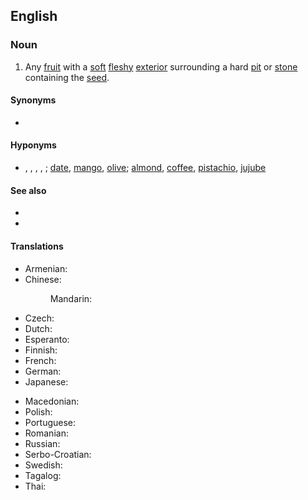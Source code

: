 {{also|stonefruit|stone-fruit}}
==English==
{{wikipedia|Drupe}}

===Noun===
{{en-noun}}

# Any [[fruit]] with a [[soft]] [[fleshy]] [[exterior]] surrounding a hard [[pit]] or [[stone]] containing the [[seed]].

====Synonyms====
* {{l|en|drupe}}

====Hyponyms====
* {{l|en|apricot}}, {{l|en|cherry}}, {{l|en|nectarine}}, {{l|en|peach}}, {{l|en|plum}}; [[date]], [[mango]], [[olive]]; [[almond]], [[coffee]], [[pistachio]], [[jujube]]

====See also====
* {{l|en|clingstone}}
* {{l|en|freestone}}

====Translations====
{{trans-top|fruit with soft flesh and a hard pit}}
* Armenian: {{t-needed|hy}}
* Chinese:
*: Mandarin: {{t+|cmn|核果|tr=héguǒ|sc=Hani}}
* Czech: {{t|cs|peckovice|f}}
* Dutch: {{t+|nl|steenvrucht|f}}
* Esperanto: {{t-needed|eo}}
* Finnish: {{t+|fi|luumarja}}
* French: {{t+|fr|drupe|f}}
* German: {{t+|de|Steinfrucht|f}}
* Japanese: {{t-needed|ja}}
{{trans-mid}}
* Macedonian: {{t|mk|јаткесто овошје|n|tr=játkesto óvošje|sc=Cyrl}}
* Polish: {{t|pl|pestkowiec|m-an}}
* Portuguese: {{t+|pt|drupa|f}}
* Romanian: {{t+|ro|drupă|f}}
* Russian: {{t+|ru|костя́нка|f}}
* Serbo-Croatian: {{t+|sh|koštunica}}
* Swedish: {{t+|sv|stenfrukt|c}}
* Tagalog: {{t|tl|labtasbunga}}
* Thai: {{t-needed|th}}
{{trans-bottom}}